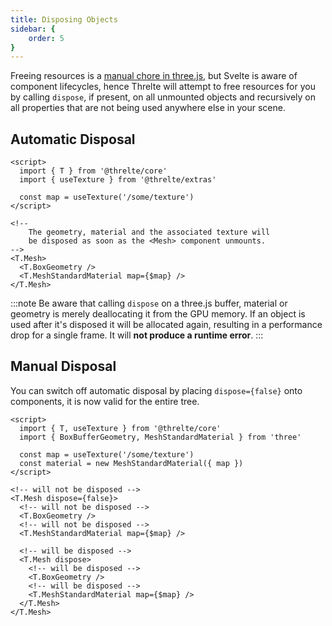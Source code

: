 ```yaml
---
title: Disposing Objects
sidebar: {
	order: 5
}
---
```


Freeing resources is a [manual chore in three.js](https://threejs.org/docs/index.html#manual/en/introduction/How-to-dispose-of-objects), but Svelte is aware of component lifecycles, hence Threlte will attempt to free resources for you by calling `dispose`, if present, on all unmounted objects and recursively on all properties that are not being used anywhere else in your scene.

## Automatic Disposal

```svelte
<script>
  import { T } from '@threlte/core'
  import { useTexture } from '@threlte/extras'

  const map = useTexture('/some/texture')
</script>

<!--
	The geometry, material and the associated texture will
	be disposed as soon as the <Mesh> component unmounts.
-->
<T.Mesh>
  <T.BoxGeometry />
  <T.MeshStandardMaterial map={$map} />
</T.Mesh>
```

:::note
Be aware that calling `dispose` on a three.js buffer, material or geometry is merely deallocating
it from the GPU memory. If an object is used after it's disposed it will be allocated again,
resulting in a performance drop for a single frame. It will **not produce a runtime error**.
:::

## Manual Disposal

You can switch off automatic disposal by placing `dispose={false}` onto components, it is now valid for the entire tree.

```svelte
<script>
  import { T, useTexture } from '@threlte/core'
  import { BoxBufferGeometry, MeshStandardMaterial } from 'three'

  const map = useTexture('/some/texture')
  const material = new MeshStandardMaterial({ map })
</script>

<!-- will not be disposed -->
<T.Mesh dispose={false}>
  <!-- will not be disposed -->
  <T.BoxGeometry />
  <!-- will not be disposed -->
  <T.MeshStandardMaterial map={$map} />

  <!-- will be disposed -->
  <T.Mesh dispose>
    <!-- will be disposed -->
    <T.BoxGeometry />
    <!-- will be disposed -->
    <T.MeshStandardMaterial map={$map} />
  </T.Mesh>
</T.Mesh>
```
